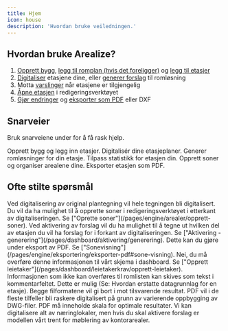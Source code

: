 ```yaml
---
title: Hjem
icon: house
description: 'Hvordan bruke veiledningen.'
---
```


## Hvordan bruke Arealize?

1. [Opprett bygg](/pages/dashboard/nytt-bygg/opprett-bygg), [legg til romplan (hvis det foreligger)](/pages/dashboard/leietakerkrav/opprett-leietaker) og [legg til etasjer](/pages/dashboard/nytt-bygg/legg-til-etasjer)
2. [Digitaliser](/pages/dashboard/aktivering/digitalisering) etasjene dine, eller [generer forslag](/pages/dashboard/aktivering/generering) til romløsning
3. Motta [varslinger](/pages/dashboard/innstillinger/varslinger) når etasjene er tilgjengelig
4. [Åpne etasjen](/pages/engine/dupliser-etasje) i redigeringsverktøyet
5. [Gjør endringer](/pages/engine/arealer/areal-og-statistikk) og [eksporter som PDF](/pages/engine/eksportering/eksporter-pdf) eller DXF

## Snarveier

Bruk snarveiene under for å få rask hjelp.

<CardGroup cols={3}>
  <Card
    title="Opprett bygg"
    icon="house"
    href="/pages/dashboard/nytt-bygg/opprett-bygg"
  >
    Opprett bygg og legg inn etasjer.
  </Card>
  <Card
    title="Digitalisering"
    icon="robot"
    href="/pages/dashboard/aktivering/digitalisering"
  >
    Digitalisér dine etasjeplaner.
  </Card>
  <Card
    title="Generering"
    icon="sparkle"
    href="/pages/dashboard/aktivering/generering"
  >
    Generer romløsninger for din etasje.
  </Card>
  <Card
    title="Areal og statistikk"
    icon="draw-square"
    href="/pages/engine/arealer/areal-og-statistikk"
  >
    Tilpass statistikk for etasjen din.
  </Card>
  <Card
    title="Opprett soner"
    icon="pen"
    href="/pages/engine/arealer/opprett-soner"
  >
    Opprett soner og organiser arealene dine.
  </Card>
  <Card
    title="Eksporter PDF"
    icon="download"
    href="/pages/engine/eksportering/eksporter-pdf"
  >
    Eksporter etasjen som PDF.
  </Card>
</CardGroup>

## Ofte stilte spørsmål

<AccordionGroup>
 
<Accordion title= "Hvordan aktiverer jeg deler av en plantegning?">
  Ved digitalisering av original plantegning vil hele tegningen bli digitalisert. Du vil da ha mulighet til å opprette soner i redigeringsverktøyet i etterkant av digitaliseringen. Se  ["Oprette soner"](/pages/engine/arealer/opprett-soner). Ved aktivering av forslag vil du ha mulighet til å tegne ut hvilken del av etasjen du vil ha forslag for i forkant av digitaliseringen. Se ["Aktivering - generering"](/pages/dashboard/aktivering/generering).
 </Accordion>

<Accordion title= "Jeg ønsker å laste ned deler av tegningen. Hvordan gjør jeg det?">
  Dette kan du gjøre under eksport av PDF. Se ["Sonevisning"](/pages/engine/eksportering/eksporter-pdf#sone-visning).
</Accordion>

<Accordion title= "Jeg har mottatt en romplan fra leietaker, kan jeg laste den opp direkte i Arealize?">
  Nei, du må overføre denne informasjonen til vårt skjema i dashboard. Se ["Opprett leietaker"](/pages/dashboard/leietakerkrav/opprett-leietaker).
</Accordion>

<Accordion title= "Skjemaet for romplan er mangelfult i forhold til det jeg har mottatt fra leietaker">
  Informasjonen som ikke kan overføres til romlisten kan skives som tekst i kommentarfeltet.
</Accordion>

<Accordion title= "Jeg ønsker å laste opp en oppdatert versjon av plantegningen for en etasje jeg har aktivert tidligere. Er dette mulig?"> 
Dette er mulig (Se: Hvordan erstatte datagrunnlag for en etasje). 
</Accordion>

<Accordion title= "Hva gir best resultat av DWG og PDF?">
  Begge filformatene vil gi bort i mot tilsvarende resultat. PDF vil i de fleste tilfeller bli raskere digitalisert på grunn av varierende oppbygging av DWG-filer. PDF må inneholde skala for optimale resultater. 
</Accordion>

<Accordion title= "Kan jeg kun laste opp plantegninger for kontor?">
Vi kan digitalisere alt av næringlokaler, men hvis du skal aktivere forslag er modellen vårt trent for møblering av kontorarealer. 
</Accordion>

</AccordionGroup>


